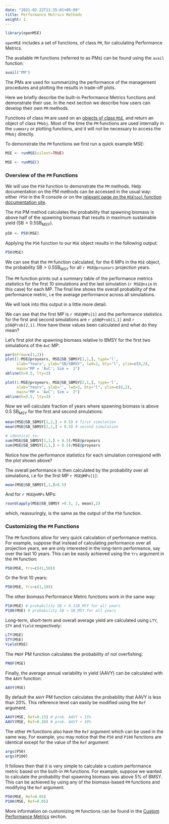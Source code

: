 ```yaml
---
date: "2021-02-22T11:35:01+06:00"
title: Performance Metrics Methods
weight: 1
---
```

 
```r
library(openMSE)
```

`openMSE` includes a set of functions, of class `PM`, for calculating Performance Metrics. 

The available `PM` functions (referred to as PMs) can be found using the `avail` function:

```r
avail("PM")
```

The PMs are used for summarizing the performance of the management procedures and plotting the results in trade-off plots. 

Here we briefly describe the built-in Performance Metrics functions and demonstrate their use. In the next section we describe how users can develop their own `PM` methods. 

Functions of class `PM` are used on an [objects of class `MSE`](/object-MSE), and return an object of class `PMobj`. Most of the time the `PM` functions are used internally in the `summary` or plotting functions, and it will not be necessary to access the `PMobj` directly. 

To demonstrate the `PM` functions we first run a quick example MSE:

```r
MSE <- runMSE(silent=TRUE)
```

```r
MSE <- runMSE()
```

### Overview of the `PM` Functions

We will use the `P50` function to demonstrate the `PM` methods. Help documentation on the PM methods can be accessed in the usual way: either `?P50` in the R console or on the [relevant page on the `MSEtool` function documentation site](https://msetool.openmse.com/reference/PerformanceMetric.html).

The `P50` PM method calculates the probability that spawning biomass is above half of the spawning biomass that results in maximum sustainable yield $\left(\text{SB} > 0.5\text{SB}_\text{MSY}\right)$. 

```r
p50 <- P50(MSE)
```

Applying the `P50` function to our `MSE` object results in the following output:
```r
P50(MSE)
```

We can see that the `PM` function calculated, for the 6 MPs in the `MSE` object, the probability $\text{SB} > 0.5\text{SB}_\text{MSY}$ for all `r MSE@proyears` projection years. 

The `PM` function prints out a summary table of the performance metrics statistics for the first 10 simulations and the last simulation (`r MSE@nsim` in this case) for each MP. The final line shows the overall probability of the performance metric, i.e the average performance across all simulations. 

We will look into this output in a little more detail.

We can see that the first MP is `r MSE@MPs[1]` and the performance statistics for the first and second simulations are `r p50@Prob[1,1]` and `r p50@Prob[2,1]`. How have these values been calculated and what do they mean?

Let's first plot the spawning biomass relative to BMSY for the first two simulations of the `AvC` MP:

```r
par(mfrow=c(1,2))
plot(1:MSE@proyears, MSE@SB_SBMSY[1,1,], type='l', 
     xlab="Years", ylab="SB/SBMSY", lwd=2, bty="l", ylim=c(0,2),
     main="MP = 'AvC'; Sim =  1")
abline(h=0.5, lty=3)

plot(1:MSE@proyears, MSE@SB_SBMSY[2,1,], type='l', 
     xlab="Years", ylab='', lwd=2, bty="l", ylim=c(0,2),
     main="MP = 'AvC'; Sim =  2")
abline(h=0.5, lty=3)
```

Now we will calculate fraction of years where spawning biomass is above 0.5 $\text{SB}_\text{MSY}$ for the first and second simulations:

```r
mean(MSE@SB_SBMSY[1,1,] > 0.5) # first simulation
mean(MSE@SB_SBMSY[2,1,] > 0.5) # second simulation

# identical to: 
sum(MSE@SB_SBMSY[1,1,] > 0.5)/MSE@proyears
sum(MSE@SB_SBMSY[2,1,] > 0.5)/MSE@proyears
```

Notice how the performance statistics for each simulation correspond with the plot shown above? 

The overall performance is then calculated by the probability over all simulations, i.e for the first MP `r MSE@MPs[1]`:
```r
mean(MSE@SB_SBMSY[,1,]>0.5)
```

And for `r MSE@nMPs` MPs:
```r
round(apply(MSE@SB_SBMSY >0.5, 2, mean),2)
```
which, reassuringly, is the same as the output of the `P50` function.

### Customizing the `PM` Functions

The `PM` functions allow for very quick calculation of performance metrics. For example, suppose that instead of calculating performance over all projection years, we are only interested in the long-term performance, say over the last 10 years. This can be easily achieved using the `Yrs` argument in the `PM` function:

```r
P50(MSE, Yrs=c(41,50))
```

Or the first 10 years:

```r
P50(MSE, Yrs=c(1,10))
```

The other biomass Performance Metric functions work in the same way:

```r
P10(MSE) # probability SB > 0.1SB_MSY for all years
P100(MSE) # probability SB > SB_MSY for all years
```

Long-term, short-term and overall average yield are calculated using `LTY`, `STY` and `Yield` respectively:

```r
LTY(MSE)
STY(MSE)
Yield(MSE)
```

The `PNOF` PM function calculates the probability of not overfishing:
```r
PNOF(MSE)
```


Finally, the average annual variability in yield (AAVY) can be calculated with the `AAVY` function:

```r
AAVY(MSE)
```

By default the `AAVY` PM function calculates the probability that AAVY is less than 20%. This reference level can easily be modified using the `Ref` argument:

```r
AAVY(MSE, Ref=0.15) # prob. AAVY < 15%
AAVY(MSE, Ref=0.30) # prob. AAVY < 30%
```

The other `PM` functions also have the `Ref` argument which can be used in the same way. For example, you may notice that the `P50` and `P100` functions are identical except for the value of the `Ref` argument:

```r
args(P50)
args(P100)
```

It follows then that it is very simple to calculate a custom performance metric based on the built-in `PM` functions. For example, suppose we wanted to calculate the probability that spawning biomass was above 5% of BMSY. This can be achieved by using any of the biomass-based `PM` functions and modifying the `Ref` argument:

```r
P50(MSE, Ref=0.05)
P100(MSE, Ref=0.05)
```

More information on customizing `PM` functions can be found in the [Custom Performance Metrics](../custom-performance-metrics) section.

